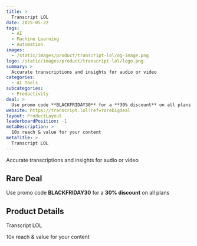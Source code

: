 ```yaml
---
title: >
  Transcript LOL
date: 2025-05-22
tags:
  - AI
  - Machine Learning
  - Automation
images:
  - /static/images/product/transcript-lol/og-image.png
logo: /static/images/product/transcript-lol/logo.png
summary: >
  Accurate transcriptions and insights for audio or video
categories:
  - AI Tools
subcategories:
  - Productivity
deal: >
  Use promo code **BLACKFRIDAY30** for a **30% discount** on all plans
website: https://transcript.lol?ref=rarebigdeal
layout: ProductLayout
leaderboardPosition: -1
metaDescription: >
  10x reach & value for your content
metaTitle: >
  Transcript LOL
---
```

Accurate transcriptions and insights for audio or video

## Rare Deal

Use promo code **BLACKFRIDAY30** for a **30% discount** on all plans

## Product Details

Transcript LOL

10x reach & value for your content
